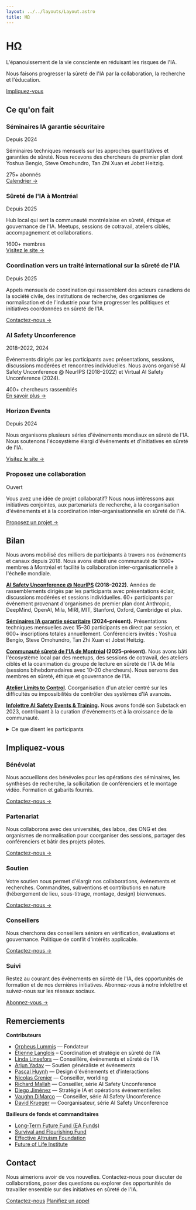 ```yaml
---
layout: ../../layouts/Layout.astro
title: HΩ
---
```


<div class="hero">

# HΩ

<div class="purpose-statement">L'épanouissement de la vie consciente en réduisant les risques de l'IA.</div>

<p class="mission-statement">Nous faisons progresser la sûreté de l'IA par la collaboration, la recherche et l'éducation.</p>

<div class="cta-group">
  <a href="#impliquez-vous" class="btn btn-primary">Impliquez-vous</a>
</div>

</div>

<section id="ce-quon-fait">

## Ce qu'on fait

<div class="card-grid">

<div class="card">
  <div class="card-header">
    <h3>Séminaires IA garantie sécuritaire</h3>
    <span class="card-meta">Depuis 2024</span>
  </div>
  <p>Séminaires techniques mensuels sur les approches quantitatives et garanties de sûreté. Nous recevons des chercheurs de premier plan dont Yoshua Bengio, Steve Omohundro, Tan Zhi Xuan et Jobst Heitzig.</p>
  <div class="card-stats">
    <span>275+ abonnés</span>
  </div>
  <a href="https://luma.com/guaranteedsafeaiseminars" class="card-link">Calendrier →</a>
</div>

<div class="card">
  <div class="card-header">
    <h3>Sûreté de l'IA à Montréal</h3>
    <span class="card-meta">Depuis 2025</span>
  </div>
  <p>Hub local qui sert la communauté montréalaise en sûreté, éthique et gouvernance de l'IA. Meetups, sessions de cotravail, ateliers ciblés, accompagnement et collaborations.</p>
  <div class="card-stats">
    <span>1600+ membres</span>
  </div>
  <a href="https://aisafetymontreal.org" class="card-link">Visitez le site →</a>
</div>

<div class="card">
  <div class="card-header">
    <h3>Coordination vers un traité international sur la sûreté de l'IA</h3>
    <span class="card-meta">Depuis 2025</span>
  </div>
  <p>Appels mensuels de coordination qui rassemblent des acteurs canadiens de la société civile, des institutions de recherche, des organismes de normalisation et de l'industrie pour faire progresser les politiques et initiatives coordonnées en sûreté de l'IA.</p>
  <a href="mailto:team@horizonomega.org?subject=Traité%20canadien%20sûreté%20IA" class="card-link">Contactez-nous →</a>
</div>

<div class="card">
  <div class="card-header">
    <h3>AI Safety Unconference</h3>
    <span class="card-meta">2018–2022, 2024</span>
  </div>
  <p>Événements dirigés par les participants avec présentations, sessions, discussions modérées et rencontres individuelles. Nous avons organisé AI Safety Unconference @ NeurIPS (2018–2022) et Virtual AI Safety Unconference (2024).</p>
  <div class="card-stats">
    <span>400+ chercheurs rassemblés</span>
  </div>
  <a href="https://www.horizonevents.info/" class="card-link">En savoir plus →</a>
</div>

<div class="card">
  <div class="card-header">
    <h3>Horizon Events</h3>
    <span class="card-meta">Depuis 2024</span>
  </div>
  <p>Nous organisons plusieurs séries d'événements mondiaux en sûreté de l'IA. Nous soutenons l'écosystème élargi d'événements et d'initiatives en sûreté de l'IA.</p>
  <a href="https://www.horizonevents.info/" class="card-link">Visitez le site →</a>
</div>

<div class="card">
  <div class="card-header">
    <h3>Proposez une collaboration</h3>
    <span class="card-meta">Ouvert</span>
  </div>
  <p>Vous avez une idée de projet collaboratif? Nous nous intéressons aux initiatives conjointes, aux partenariats de recherche, à la coorganisation d'événements et à la coordination inter-organisationnelle en sûreté de l'IA.</p>
  <a href="mailto:team@horizonomega.org?subject=Proposition%20de%20projet%20collaboratif" class="card-link">Proposez un projet →</a>
</div>

</div>

</section>

<section id="bilan">

## Bilan

Nous avons mobilisé des milliers de participants à travers nos événements et canaux depuis 2018. Nous avons établi une communauté de 1600+ membres à Montréal et facilité la collaboration inter-organisationnelle à l'échelle mondiale.

**[AI Safety Unconference @ NeurIPS](https://www.horizonevents.info/events/ai-safety-unconference) (2018–2022).** Années de rassemblements dirigés par les participants avec présentations éclair, discussions modérées et sessions individuelles. 60+ participants par événement provenant d'organismes de premier plan dont Anthropic, DeepMind, OpenAI, Mila, MIRI, MIT, Stanford, Oxford, Cambridge et plus.

**[Séminaires IA garantie sécuritaire](https://luma.com/guaranteedsafeaiseminars) (2024–présent).** Présentations techniques mensuelles avec 15–30 participants en direct par session, et 600+ inscriptions totales annuellement. Conférenciers invités : Yoshua Bengio, Steve Omohundro, Tan Zhi Xuan et Jobst Heitzig.

**[Communauté sûreté de l'IA de Montréal](https://aisafetymontreal.org/) (2025–présent).** Nous avons bâti l'écosystème local par des meetups, des sessions de cotravail, des ateliers ciblés et la coanimation du groupe de lecture en sûreté de l'IA de Mila (sessions bihebdomadaires avec 10–20 chercheurs). Nous servons des membres en sûreté, éthique et gouvernance de l'IA.

**[Atelier Limits to Control](http://limitstocontrol.org).** Coorganisation d'un atelier centré sur les difficultés ou impossibilités de contrôler des systèmes d'IA avancés.

**[Infolettre AI Safety Events & Training](https://aisafetyeventsandtraining.substack.com/).** Nous avons fondé son Substack en 2023, contribuant à la curation d'événements et à la croissance de la communauté.

<details>
  <summary>Ce que disent les participants</summary>
  <blockquote>« Utile pour suivre les avancées et lancer des collaborations. » — Haydn Belfield</blockquote>
  <blockquote>« Très utile pour rencontrer et discuter avec les chercheurs en sûreté de l'IA à NeurIPS. » — <strong>Esben Kran</strong></blockquote>
  <blockquote>« Une excellente façon de rencontrer les meilleures personnes du domaine et propulser des idées audacieuses. » — <strong>Stuart Armstrong</strong></blockquote>
  <blockquote>« Les petits groupes de discussion m'ont exposé à de nouvelles perspectives. » — <strong>Adam Gleave</strong></blockquote>
</details>

</section>

<section id="impliquez-vous">

## Impliquez-vous

<div class="card-grid">

<div class="card">
  <h3>Bénévolat</h3>
  <p>Nous accueillons des bénévoles pour les opérations des séminaires, les synthèses de recherche, la sollicitation de conférenciers et le montage vidéo. Formation et gabarits fournis.</p>
  <a href="mailto:team@horizonomega.org?subject=Bénévolat" class="card-link">Contactez-nous →</a>
</div>

<div class="card">
  <h3>Partenariat</h3>
  <p>Nous collaborons avec des universités, des labos, des ONG et des organismes de normalisation pour coorganiser des sessions, partager des conférenciers et bâtir des projets pilotes.</p>
  <a href="mailto:team@horizonomega.org?subject=Partenariat" class="card-link">Contactez-nous →</a>
</div>

<div class="card">
  <h3>Soutien</h3>
  <p>Votre soutien nous permet d'élargir nos collaborations, événements et recherches. Commandites, subventions et contributions en nature (hébergement de lieu, sous-titrage, montage, design) bienvenues.</p>
  <a href="mailto:team@horizonomega.org?subject=Soutien" class="card-link">Contactez-nous →</a>
</div>

<div class="card">
  <h3>Conseillers</h3>
  <p>Nous cherchons des conseillers séniors en vérification, évaluations et gouvernance. Politique de conflit d'intérêts applicable.</p>
  <a href="mailto:team@horizonomega.org?subject=Conseillers" class="card-link">Contactez-nous →</a>
</div>

<div class="card">
  <h3>Suivi</h3>
  <p>Restez au courant des événements en sûreté de l'IA, des opportunités de formation et de nos dernières initiatives. Abonnez-vous à notre infolettre et suivez-nous sur les réseaux sociaux.</p>
  <a href="https://horizonomega.substack.com/" class="card-link">Abonnez-vous →</a>
</div>

</div>

</section>

<section id="remerciements">

## Remerciements

**Contributeurs**
- [Orpheus Lummis](https://www.orpheuslummis.info/) — Fondateur
- [Étienne Langlois](https://ca.linkedin.com/in/%C3%A9tienne-langlois-2a3119294/en) – Coordination et stratégie en sûreté de l'IA
- [Linda Linsefors](https://www.lesswrong.com/users/linda-linsefors) — Conseillère, événements et sûreté de l'IA
- [Arjun Yadav](https://www.arjunyadav.net/) — Soutien généraliste et événements
- [Pascal Huynh](https://www.facebook.com/pozcal) — Design d'événements et d'interactions
- [Nicolas Grenier](https://en.wikipedia.org/wiki/Nicolas_Grenier_(artist)) — Conseiller, worlding
- [Richard Mallah](https://www.linkedin.com/in/richardmallah/) — Conseiller, série AI Safety Unconference
- [Diego Jiménez](https://co.linkedin.com/in/diegomauriciojimenez/en) — Stratégie IA et opérations événementielles
- [Vaughn DiMarco](https://va.ug.hn/) — Conseiller, série AI Safety Unconference
- [David Krueger](https://davidscottkrueger.com/) — Coorganisateur, série AI Safety Unconference

**Bailleurs de fonds et commanditaires**
- [Long‑Term Future Fund (EA Funds)](https://funds.effectivealtruism.org/funds/far-future)
- [Survival and Flourishing Fund](https://survivalandflourishing.fund/)
- [Effective Altruism Foundation](https://ea-foundation.org/)
- [Future of Life Institute](https://futureoflife.org/)

</section>

<section id="contact">

## Contact

<p>Nous aimerions avoir de vos nouvelles. Contactez-nous pour discuter de collaborations, poser des questions ou explorer des opportunités de travailler ensemble sur des initiatives en sûreté de l'IA.</p>

<div class="cta-group">
  <a href="mailto:team@horizonomega.org" class="btn btn-primary">Contactez-nous</a>
  <a href="https://cal.com/horizonomega" class="btn btn-secondary">Planifiez un appel</a>
</div>

</section>
